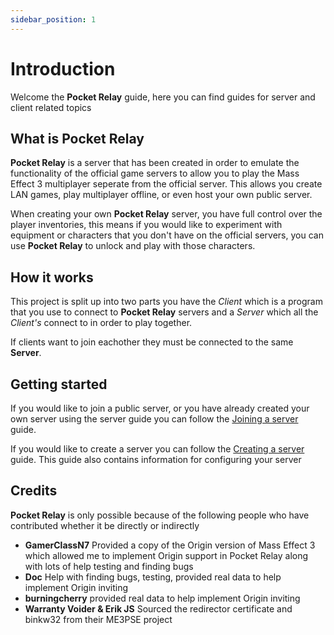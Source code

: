 ```yaml
---
sidebar_position: 1
---
```


# Introduction

Welcome the **Pocket Relay** guide, here you can find guides for server and client related topics

## What is Pocket Relay

**Pocket Relay** is a server that has been created in order to emulate the functionality of the official game servers to
allow you to play the Mass Effect 3 multiplayer seperate from the official server. This allows you create LAN games,
play multiplayer offline, or even host your own public server.

When creating your own **Pocket Relay** server, you have full control over the player inventories, this means if you would
like to experiment with equipment or characters that you don't have on the official servers, you can use **Pocket Relay**
to unlock and play with those characters.

## How it works

This project is split up into two parts you have the _Client_ which is a program that you use to connect to **Pocket Relay** servers
and a _Server_ which all the _Client's_ connect to in order to play together.

If clients want to join eachother they must be connected to the same **Server**.

## Getting started

If you would like to join a public server, or you have already created your own server using the server guide you can follow
the [Joining a server](./client/joining) guide.

If you would like to create a server you can follow the [Creating a server](./server/creating) guide. This guide also contains
information for configuring your server

## Credits

**Pocket Relay** is only possible because of the following people who have contributed whether it be directly or indirectly

- **GamerClassN7** Provided a copy of the Origin version of Mass Effect 3 which allowed me to implement Origin support in Pocket Relay along with lots of help testing and finding bugs
- **Doc** Help with finding bugs, testing, provided real data to help implement Origin inviting
- **burningcherry** provided real data to help implement Origin inviting
- **Warranty Voider & Erik JS** Sourced the redirector certificate and binkw32 from their ME3PSE project
